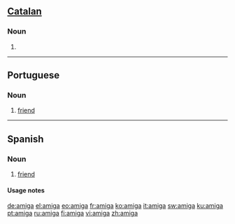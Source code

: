 {{see|Amiga}}
==[[Catalan]]==

===Noun===
{{infl|ca|noun|g=f|plural|amigues}}

# {{feminine of|amigo|lang=Catalan}}

----

==Portuguese==

===Noun===
{{pt-noun-mf|m=amigo|f=amiga}}

# [[friend]]

----

==Spanish==

===Noun===
{{es-noun-mf|m=amigo|f=amiga}}

# {{feminine of|amigo}} [[friend]]

====Usage notes====
{{es-note-noun-mf|amigo}}

[[de:amiga]]
[[el:amiga]]
[[eo:amiga]]
[[fr:amiga]]
[[ko:amiga]]
[[it:amiga]]
[[sw:amiga]]
[[ku:amiga]]
[[pt:amiga]]
[[ru:amiga]]
[[fi:amiga]]
[[vi:amiga]]
[[zh:amiga]]